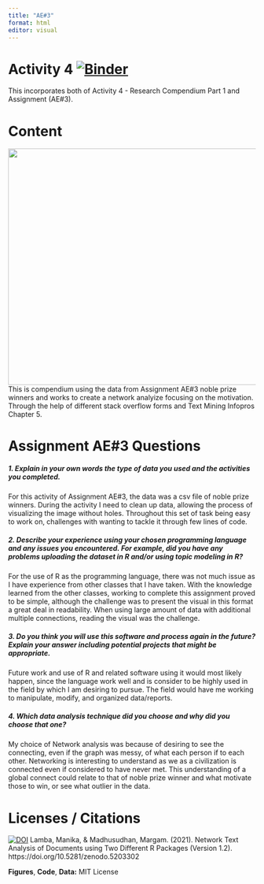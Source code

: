 ```yaml
---
title: "AE#3"
format: html
editor: visual
---
```


# Activity 4 [![Binder](http://mybinder.org/badge_logo.svg)](http://mybinder.org/v2/gh/PozieSwagger/activity_4/main?urlpath=rstudio)

This incorporates both of Activity 4 - Research Compendium Part 1 and Assignment (AE#3).

# Content

<img src="Network.png" width="640" height="480"/> This is compendium using the data from Assignment AE#3 noble prize winners and works to create a network analyize focusing on the motivation. Through the help of different stack overflow forms and Text Mining Infopros Chapter 5.

# Assignment AE#3 Questions

##### 1. Explain in your own words the type of data you used and the activities you completed.

For this activity of Assignment AE#3, the data was a csv file of noble prize winners. During the activity I need to clean up data, allowing the process of visualizing the image without holes. Throughout this set of task being easy to work on, challenges with wanting to tackle it through few lines of code.

##### 2. Describe your experience using your chosen programming language and any issues you encountered. For example, did you have any problems uploading the dataset in R and/or using topic modeling in R?

For the use of R as the programming language, there was not much issue as I have experience from other classes that I have taken. With the knowledge learned from the other classes, working to complete this assignment proved to be simple, although the challenge was to present the visual in this format a great deal in readability. When using large amount of data with additional multiple connections, reading the visual was the challenge.

##### 3. Do you think you will use this software and process again in the future? Explain your answer including potential projects that might be appropriate.

Future work and use of R and related software using it would most likely happen, since the language work well and is consider to be highly used in the field by which I am desiring to pursue. The field would have me working to manipulate, modify, and organized data/reports.

##### 4. Which data analysis technique did you choose and why did you choose that one?

My choice of Network analysis was because of desiring to see the connecting, even if the graph was messy, of what each person if to each other. Networking is interesting to understand as we as a civilization is connected even if considered to have never met. This understanding of a global connect could relate to that of noble prize winner and what motivate those to win, or see what outlier in the data.

# Licenses / Citations

[![DOI](https://zenodo.org/badge/296730353.svg)](https://zenodo.org/badge/latestdoi/296730353) Lamba, Manika, & Madhusudhan, Margam. (2021). Network Text Analysis of Documents using Two Different R Packages (Version 1.2). https://doi.org/10.5281/zenodo.5203302

**Figures**, **Code**, **Data:** MIT License
